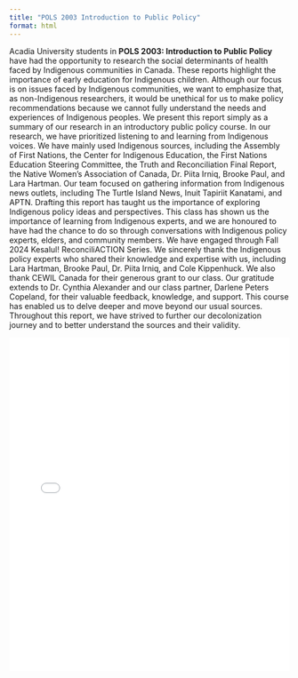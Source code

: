 ```yaml
---
title: "POLS 2003 Introduction to Public Policy"
format: html
---
```


Acadia University students in **POLS 2003: Introduction to Public Policy** have had the opportunity to research the social determinants of health faced by Indigenous communities in Canada. These reports highlight the importance of early education for Indigenous children. Although our focus is on issues faced by Indigenous communities, we want to emphasize that, as non-Indigenous researchers, it would be unethical for us to make policy recommendations because we cannot fully understand the needs and experiences of Indigenous peoples. We present this report simply as a summary of our research in an introductory public policy course. In our research, we have prioritized listening to and learning from Indigenous voices. We have mainly used Indigenous sources, including the Assembly of First Nations, the Center for Indigenous Education, the First Nations Education Steering Committee, the Truth and Reconciliation Final Report, the Native Women’s Association of Canada, Dr. Piita Irniq, Brooke Paul, and Lara Hartman. Our team focused on gathering information from Indigenous news outlets, including The Turtle Island News, Inuit Tapiriit Kanatami, and APTN. Drafting this report has taught us the importance of exploring Indigenous policy ideas and perspectives. This class has shown us the importance of learning from Indigenous experts, and we are honoured to have had the chance to do so through conversations with Indigenous policy experts, elders, and community members. We have engaged through Fall 2024 Kesalul! ReconciliACTION Series. We sincerely thank the Indigenous policy experts who shared their knowledge and expertise with us, including Lara Hartman, Brooke Paul, Dr. Piita Irniq, and Cole Kippenhuck. We also thank CEWIL Canada for their generous grant to our class. Our gratitude extends to Dr. Cynthia Alexander and our class partner, Darlene Peters Copeland, for their valuable feedback, knowledge, and support. This course has enabled us to delve deeper and move beyond our usual sources. Throughout this report, we have strived to further our decolonization journey and to better understand the sources and their validity.

<embed src="pols2003.pdf" type="application/pdf" width="100%" height="600px" />
